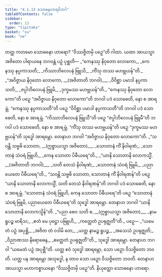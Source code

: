 ```yaml
---
title: "4.1.13 သောဓနဟာရဝိဘင်္ဂ"
tableOfContents: false
sidebar:
  order: 13
type: "tipitaka"
basket: "su"
book: "ne"
---
```



<DynamicBreadcrumb />

<Division number="45" book="ne" e="ch" v="27" p="60">

<Paragraph number="384" book="ne">
တတ္ထ ကတမော သောဓနော ဟာရော? “ဝိဿဇ္ဇိတမှိ ပဉှေ”တိ ဂါထာ. ယထာ အာယသ္မာ အဇိတော ပါရာယနေ ဘဂဝန္တံ ပဉှံ ပုစ္ဆတိ—
</Paragraph>

<Paragraph number="385" type="verses" book="ne">
_“ကေနဿု နိဝုတော လောကော,_  
_ကေနဿု နပ္ပကာသတိ;_  
_ကိဿာဘိလေပနံ ဗြူသိ,_  
_ကိံသု တဿ မဟဗ္ဘယန်”တိ._  

</Paragraph>

<Paragraph number="386" type="verses" book="ne">
_“အဝိဇ္ဇာယ နိဝုတော လောကော, __(အဇိတာတိ ဘဂဝါ)___  
_ဝိဝိစ္ဆာ ပမာဒါ နပ္ပကာသတိ;_  
_ဇပ္ပါဘိလေပနံ ဗြူမိ,_  
_ဒုက္ခမဿ မဟဗ္ဘယန်”တိ._  

</Paragraph>

<Paragraph number="387" book="ne">
“ကေနဿု နိဝုတော လောကော”တိ ပဉှေ “အဝိဇ္ဇာယ နိဝုတော လောကော”တိ ဘဂဝါ ပဒံ သောဓေတိ, နော စ အာရမ္ဘံ. “ကေနဿု နပ္ပကာသတီ”တိ ပဉှေ “ဝိဝိစ္ဆာ ပမာဒါ နပ္ပကာသတီ”တိ ဘဂဝါ ပဒံ သောဓေတိ, နော စ အာရမ္ဘံ. “ကိဿာဘိလေပနံ ဗြူသီ”တိ ပဉှေ “ဇပ္ပါဘိလေပနံ ဗြူမီ”တိ ဘဂဝါ ပဒံ သောဓေတိ, နော စ အာရမ္ဘံ. “ကိံသု တဿ မဟဗ္ဘယန်”တိ ပဉှေ “ဒုက္ခမဿ မဟဗ္ဘယန်”တိ သုဒ္ဓေါ အာရမ္ဘော. တေနာဟ ဘဂဝါ “အဝိဇ္ဇာယ နိဝုတော လောကော”တိ.
</Paragraph>

<Paragraph number="388" type="verses" book="ne">
_“သဝန္တိ သဗ္ဗဓိ သောတာ, __(ဣစ္စာယသ္မာ အဇိတော)___  
_သောတာနံ ကိံ နိဝါရဏံ;_  
_သောတာနံ သံဝရံ ဗြူဟိ,_  
_ကေန သောတာ ပိဓီယရေ”တိ._  

</Paragraph>

<Paragraph number="389" type="verses" book="ne">
_“ယာနိ သောတာနိ လောကသ္မိံ, __(အဇိတာတိ ဘဂဝါ)___  
_သတိ တေသံ နိဝါရဏံ;_  
_သောတာနံ သံဝရံ ဗြူမိ,_  
_ပညာယေတေ ပိဓီယရေ”တိ._  

</Paragraph>

<Paragraph number="390" book="ne">
“သဝန္တိ သဗ္ဗဓိ သောတာ, သောတာနံ ကိံ နိဝါရဏန်”တိ ပဉှေ “ယာနိ သောတာနိ လောကသ္မိံ, သတိ တေသံ နိဝါရဏန်”တိ ဘဂဝါ ပဒံ သောဓေတိ, နော စ အာရမ္ဘံ. “သောတာနံ သံဝရံ ဗြူဟိ, ကေန သောတာ ပိဓီယရေ”တိ ပဉှေ “သောတာနံ သံဝရံ ဗြူမိ, ပညာယေတေ ပိဓီယရေ”တိ သုဒ္ဓေါ အာရမ္ဘော. တေနာဟ ဘဂဝါ “ယာနိ သောတာနိ လောကသ္မိန်”တိ.
</Paragraph>

<Paragraph number="391" type="verses" book="ne">
_“ပညာ စေဝ သတိ စ, __(ဣစ္စာယသ္မာ အဇိတော)___  
_နာမရူပဉ္စ မာရိသ;_  
_ဧတံ မေ ပုဋ္ဌော ပဗြူဟိ,_  
_ကတ္ထေတံ ဥပရုဇ္ဈတီ”တိ._  

</Paragraph>

<Paragraph number="392" book="ne">
ပဉှေ—
</Paragraph>

<Paragraph number="393" type="verses" book="ne">
_“ယမေတံ ပဉှံ အပုစ္ဆိ,_  
_အဇိတ တံ ဝဒါမိ တေ;_  
_ယတ္ထ နာမဉ္စ ရူပဉ္စ,_  
_အသေသံ ဥပရုဇ္ဈတိ;_  
_ဝိညာဏဿ နိရောဓေန,_  
_ဧတ္ထေတံ ဥပရုဇ္ဈတီ”တိ._  

</Paragraph>

<Paragraph number="394" book="ne">
သုဒ္ဓေါ အာရမ္ဘော. တေနာဟ ဘဂဝါ “ယမေတံ ပဉှံ အပုစ္ဆီ”တိ. ယတ္ထ ဧဝံ သုဒ္ဓေါ အာရမ္ဘော, သော ပဉှော ဝိသဇ္ဇိတော ဘဝတိ. ယတ္ထ ပန အာရမ္ဘော အသုဒ္ဓေါ, န တာဝ သော ပဉှော ဝိသဇ္ဇိတော ဘဝတိ. တေနာဟ အာယသ္မာ မဟာကစ္စာယနော “ဝိဿဇ္ဇိတမှိ ပဉှေ”တိ.

</Paragraph>
</Division>

<Paragraph number="395" type="center" book="ne">
နိယုတ္တော သောဓနော ဟာရော.
</Paragraph>